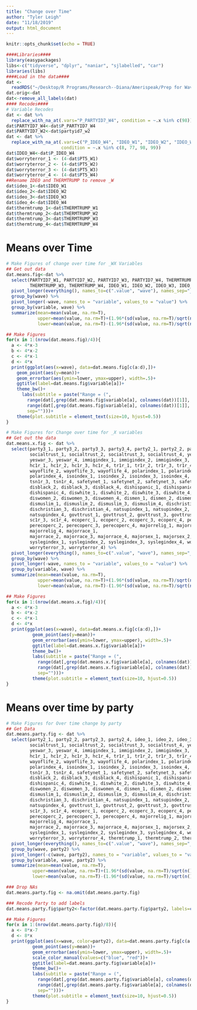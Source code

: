 ```yaml
---
title: "Change over Time"
author: "Tyler Leigh"
date: "11/18/2019"
output: html_document
---
```


```r
knitr::opts_chunk$set(echo = TRUE)
```
```r
####Libraries####
library(easypackages)
libs<-c("tidyverse", "dplyr", "naniar", "sjlabelled", "car")
libraries(libs)
####Load in the data####
dat <- 
  readRDS("~/Desktop/R Programs/Research--Diana/Amerispeak/Prep for Wave 5/waves1234all.rds")
dat.orig<-dat
dat<-remove_all_labels(dat)
#### Recodes####
# Variable Recodes
dat <- dat %>%
  replace_with_na_at(.vars="P_PARTYID7_W4", condition = ~.x %in% c(98))
dat$PARTYID7_W4<-dat$P_PARTYID7_W4
dat$PARTYID7_W2<-dat$partyid7_w2
dat <- dat %>%
  replace_with_na_at(.vars=c("P_IDEO_W4", "IDEO_W1", "IDEO_W2", "IDEO_W3"), 
                     condition = ~.x %in% c(8, 77, 98, 99))
dat$IDEO_W4<-dat$P_IDEO_W4
dat$worryterror_1 <- (4-dat$PT5_W1)
dat$worryterror_2 <- (4-dat$PT5_W2)
dat$worryterror_3 <- (4-dat$PT5_W3)
dat$worryterror_4 <- (4-dat$PT5_W4)
##Rename IDEO and THERMTRUMP to remove _W
dat$ideo_1<-dat$IDEO_W1
dat$ideo_2<-dat$IDEO_W2
dat$ideo_3<-dat$IDEO_W3
dat$ideo_4<-dat$IDEO_W4
dat$thermtrump_1<-dat$THERMTRUMP_W1
dat$thermtrump_2<-dat$THERMTRUMP_W2
dat$thermtrump_3<-dat$THERMTRUMP_W3
dat$thermtrump_4<-dat$THERMTRUMP_W4
```
# Means over Time
```r
# Make Figures of change over time for _WX Variables
## Get out data
dat.means.fig<-dat %>%
  select(PARTYID7_W1, PARTYID7_W2, PARTYID7_W3, PARTYID7_W4, THERMTRUMP_W1, THERMTRUMP_W2,
         THERMTRUMP_W3, THERMTRUMP_W4, IDEO_W1, IDEO_W2, IDEO_W3, IDEO_W4) %>%
  pivot_longer(everything(), names_to=c(".value", "wave"), names_sep="_W") %>%
  group_by(wave) %>%
  pivot_longer(-wave, names_to = "variable", values_to = "value") %>%
  group_by(variable, wave) %>%
  summarize(mean=mean(value, na.rm=T), 
            upper=mean(value, na.rm=T)+(1.96*(sd(value, na.rm=T)/sqrt(n()))),
            lower=mean(value, na.rm=T)-(1.96*(sd(value, na.rm=T)/sqrt(n()))))

## Make Figures
for(x in 1:(nrow(dat.means.fig)/4)){
  a <- 4*x-3
  b <- 4*x-2
  c <- 4*x-1
  d <- 4*x
  print(ggplot(aes(x=wave), data=dat.means.fig[c(a:d),])+
    geom_point(aes(y=mean))+
    geom_errorbar(aes(ymin=lower, ymax=upper), width=.5)+
    ggtitle(label=dat.means.fig$variable[a])+
    theme_bw()+
      labs(subtitle = paste("Range = (",
        range(dat[,grep(dat.means.fig$variable[a], colnames(dat))[1]], na.rm=T)[1], ", ",
        range(dat[,grep(dat.means.fig$variable[a], colnames(dat))[1]], na.rm=T)[2], ")",
        sep="")))+
    theme(plot.subtitle = element_text(size=10, hjust=0.5))
}

# Make Figures for Change over time for _X variables
## Get out the data
dat.means.x.fig <- dat %>%
  select(party3_1, party3_2, party3_3, party3_4, party2_1, party2_2, party2_3, party2_4,
         socialtrust_1, socialtrust_2, socialtrust_3, socialtrust_4, yeswar_1, yeswar_2,
         yeswar_3, yeswar_4, immigindex_1, immigindex_2, immigindex_3, immigindex_4, 
         hc1r_1, hc1r_2, hc1r_3, hc1r_4, tr1r_1, tr1r_2, tr1r_3, tr1r_4, wayoflife_1, 
         wayoflife_2, wayoflife_3, wayoflife_4, polarindex_1, polarindex_2, polarindex_3,
         polarindex_4, isoindex_1, isoindex_2, isoindex_3, isoindex_4, tsn1r_1, tsn1r_2, 
         tsn1r_3, tsn1r_4, safetynet_1, safetynet_2, safetynet_3, safetynet_4, disblack_1, 
         disblack_2, disblack_3, disblack_4, dishispanic_1, dishispanic_2, dishispanic_3, 
         dishispanic_4, diswhite_1, diswhite_2, diswhite_3, diswhite_4, diswomen_1, 
         diswomen_2, diswomen_3, diswomen_4, dismen_1, dismen_2, dismen_3, dismen_4, 
         dismuslim_1, dismuslim_2, dismuslim_3, dismuslim_4, dischristian_1, dischristian_2,
         dischristian_3, dischristian_4, natsupindex_1, natsupindex_2, natsupindex_3, 
         natsupindex_4, govttrust_1, govttrust_2, govttrust_3, govttrust_4, sc1r_1, sc1r_2,
         sc1r_3, sc1r_4, ecoperc_1, ecoperc_2, ecoperc_3, ecoperc_4, perecoperc_1, 
         perecoperc_2, perecoperc_3, perecoperc_4, majorrelig_1, majorrelig_2, majorrelig_3, 
         majorrelig_4, majorrace_1,
         majorrace_2, majorrace_3, majorrace_4, majorsex_1, majorsex_2, majorsex_3, majorsex_4,
         syslegindex_1, syslegindex_2, syslegindex_3, syslegindex_4, worryterror_1, worryterror_2,
         worryterror_3, worryterror_4) %>%
  pivot_longer(everything(), names_to=c(".value", "wave"), names_sep="_") %>%
  group_by(wave) %>%
  pivot_longer(-wave, names_to = "variable", values_to = "value") %>%
  group_by(variable, wave) %>%
  summarize(mean=mean(value, na.rm=T), 
            upper=mean(value, na.rm=T)+(1.96*(sd(value, na.rm=T)/sqrt(n()))),
            lower=mean(value, na.rm=T)-(1.96*(sd(value, na.rm=T)/sqrt(n()))))

## Make Figures
for(x in 1:(nrow(dat.means.x.fig)/4)){
  a <- 4*x-3
  b <- 4*x-2
  c <- 4*x-1
  d <- 4*x
  print(ggplot(aes(x=wave), data=dat.means.x.fig[c(a:d),])+
          geom_point(aes(y=mean))+
          geom_errorbar(aes(ymin=lower, ymax=upper), width=.5)+
          ggtitle(label=dat.means.x.fig$variable[a])+
          theme_bw()+
          labs(subtitle = paste("Range = (",
            range(dat[,grep(dat.means.x.fig$variable[a], colnames(dat))[1]], na.rm=T)[1], ", ",
            range(dat[,grep(dat.means.x.fig$variable[a], colnames(dat))[1]], na.rm=T)[2], ")",
            sep="")))+
          theme(plot.subtitle = element_text(size=10, hjust=0.5))
}
```

# Means over time by party

```r
# Make Figures for Over time change by party
## Get Data
dat.means.party.fig <- dat %>%
  select(party2_1, party2_2, party2_3, party2_4, ideo_1, ideo_2, ideo_3, ideo_4,
         socialtrust_1, socialtrust_2, socialtrust_3, socialtrust_4, yeswar_1, yeswar_2,
         yeswar_3, yeswar_4, immigindex_1, immigindex_2, immigindex_3, immigindex_4, 
         hc1r_1, hc1r_2, hc1r_3, hc1r_4, tr1r_1, tr1r_2, tr1r_3, tr1r_4, wayoflife_1, 
         wayoflife_2, wayoflife_3, wayoflife_4, polarindex_1, polarindex_2, polarindex_3,
         polarindex_4, isoindex_1, isoindex_2, isoindex_3, isoindex_4, tsn1r_1, tsn1r_2, 
         tsn1r_3, tsn1r_4, safetynet_1, safetynet_2, safetynet_3, safetynet_4, disblack_1, 
         disblack_2, disblack_3, disblack_4, dishispanic_1, dishispanic_2, dishispanic_3, 
         dishispanic_4, diswhite_1, diswhite_2, diswhite_3, diswhite_4, diswomen_1, 
         diswomen_2, diswomen_3, diswomen_4, dismen_1, dismen_2, dismen_3, dismen_4, 
         dismuslim_1, dismuslim_2, dismuslim_3, dismuslim_4, dischristian_1, dischristian_2,
         dischristian_3, dischristian_4, natsupindex_1, natsupindex_2, natsupindex_3, 
         natsupindex_4, govttrust_1, govttrust_2, govttrust_3, govttrust_4, sc1r_1, sc1r_2,
         sc1r_3, sc1r_4, ecoperc_1, ecoperc_2, ecoperc_3, ecoperc_4, perecoperc_1, 
         perecoperc_2, perecoperc_3, perecoperc_4, majorrelig_1, majorrelig_2, majorrelig_3, 
         majorrelig_4, majorrace_1,
         majorrace_2, majorrace_3, majorrace_4, majorsex_1, majorsex_2, majorsex_3, majorsex_4,
         syslegindex_1, syslegindex_2, syslegindex_3, syslegindex_4, worryterror_1, worryterror_2,
         worryterror_3, worryterror_4, thermtrump_1, thermtrump_2, thermtrump_3, thermtrump_4) %>%
  pivot_longer(everything(), names_to=c(".value", "wave"), names_sep="_") %>%
  group_by(wave, party2) %>%
  pivot_longer(-c(wave, party2), names_to = "variable", values_to = "value") %>%
  group_by(variable, wave, party2) %>%
  summarize(mean=mean(value, na.rm=T), 
          upper=mean(value, na.rm=T)+(1.96*(sd(value, na.rm=T)/sqrt(n()))),
          lower=mean(value, na.rm=T)-(1.96*(sd(value, na.rm=T)/sqrt(n()))))

### Drop NAs
dat.means.party.fig <- na.omit(dat.means.party.fig)

### Recode Party to add labels
dat.means.party.fig$party2<-factor(dat.means.party.fig$party2, labels=c("Democrats", "Republicans"))

## Make Figures
for(x in 1:(nrow(dat.means.party.fig)/8)){
  a <- 8*x-7
  d <- 8*x
  print(ggplot(aes(x=wave, color=party2), data=dat.means.party.fig[c(a:d),])+
          geom_point(aes(y=mean))+
          geom_errorbar(aes(ymin=lower, ymax=upper), width=.5)+
          scale_color_manual(values=c("blue", "red"))+
          ggtitle(label=dat.means.party.fig$variable[a])+
          theme_bw()+
          labs(subtitle = paste("Range = (",
            range(dat[,grep(dat.means.party.fig$variable[a], colnames(dat))[1]], na.rm=T)[1], ", ",
            range(dat[,grep(dat.means.party.fig$variable[a], colnames(dat))[1]], na.rm=T)[2], ")",
            sep="")))+
          theme(plot.subtitle = element_text(size=10, hjust=0.5))
}
```

